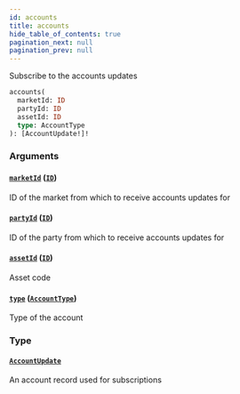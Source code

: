 ```yaml
---
id: accounts
title: accounts
hide_table_of_contents: true
pagination_next: null
pagination_prev: null
---
```



Subscribe to the accounts updates

```graphql
accounts(
  marketId: ID
  partyId: ID
  assetId: ID
  type: AccountType
): [AccountUpdate!]!
```


### Arguments

#### [`marketId`](#) ([`ID`](/docs/testnet/graphql/scalars/id))

ID of the market from which to receive accounts updates for


#### [`partyId`](#) ([`ID`](/docs/testnet/graphql/scalars/id))

ID of the party from which to receive accounts updates for


#### [`assetId`](#) ([`ID`](/docs/testnet/graphql/scalars/id))

Asset code


#### [`type`](#) ([`AccountType`](/docs/testnet/graphql/enums/account-type))

Type of the account


### Type

#### [`AccountUpdate`](/docs/testnet/graphql/objects/account-update)

An account record used for subscriptions




